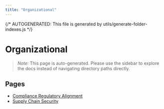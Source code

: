 ```yaml
---
title: "Organizational"
---
```


{/* AUTOGENERATED: This file is generated by utils/generate-folder-indexes.js */}

# Organizational

> _Note:_ This page is auto-generated. Please use the sidebar to explore the docs instead of
> navigating directory paths directly.

## Pages

- [Compliance Regulatory Alignment](/opsec/control-domains/organizational/compliance-regulatory-alignment)
- [Supply Chain Security](/opsec/control-domains/organizational/supply-chain-security)
